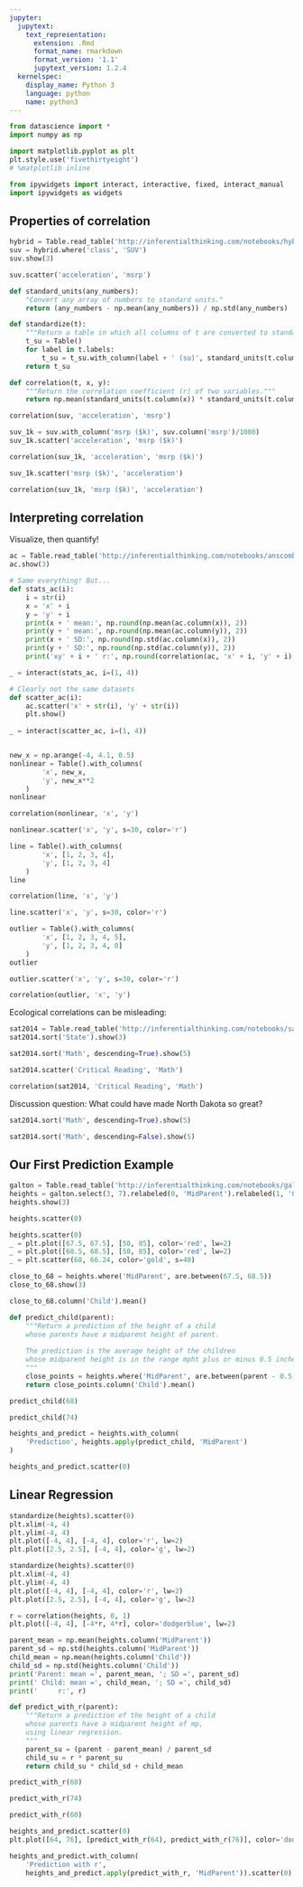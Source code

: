 ```yaml
---
jupyter:
  jupytext:
    text_representation:
      extension: .Rmd
      format_name: rmarkdown
      format_version: '1.1'
      jupytext_version: 1.2.4
  kernelspec:
    display_name: Python 3
    language: python
    name: python3
---
```


```python
from datascience import *
import numpy as np

import matplotlib.pyplot as plt
plt.style.use('fivethirtyeight')
# %matplotlib inline

from ipywidgets import interact, interactive, fixed, interact_manual
import ipywidgets as widgets
```

## Properties of correlation

```python
hybrid = Table.read_table('http://inferentialthinking.com/notebooks/hybrid.csv')
suv = hybrid.where('class', 'SUV')
suv.show(3)
```

```python
suv.scatter('acceleration', 'msrp')
```

```python
def standard_units(any_numbers):
    "Convert any array of numbers to standard units."
    return (any_numbers - np.mean(any_numbers)) / np.std(any_numbers)  

def standardize(t):
    """Return a table in which all columns of t are converted to standard units."""
    t_su = Table()
    for label in t.labels:
        t_su = t_su.with_column(label + ' (su)', standard_units(t.column(label)))
    return t_su

def correlation(t, x, y):
    """Return the correlation coefficient (r) of two variables."""
    return np.mean(standard_units(t.column(x)) * standard_units(t.column(y)))
```

```python
correlation(suv, 'acceleration', 'msrp')
```

```python
suv_1k = suv.with_column('msrp ($k)', suv.column('msrp')/1000)
suv_1k.scatter('acceleration', 'msrp ($k)')
```

```python
correlation(suv_1k, 'acceleration', 'msrp ($k)')
```

```python
suv_1k.scatter('msrp ($k)', 'acceleration')
```

```python
correlation(suv_1k, 'msrp ($k)', 'acceleration')
```

## Interpreting correlation


Visualize, then quantify!

```python
ac = Table.read_table('http://inferentialthinking.com/notebooks/anscombe.csv')
ac.show(3)
```

```python
# Same everything! But...
def stats_ac(i):
    i = str(i)
    x = 'x' + i
    y = 'y' + i
    print(x + ' mean:', np.round(np.mean(ac.column(x)), 2))
    print(y + ' mean:', np.round(np.mean(ac.column(y)), 2))
    print(x + ' SD:', np.round(np.std(ac.column(x)), 2))
    print(y + ' SD:', np.round(np.std(ac.column(y)), 2))
    print('xy' + i + ' r:', np.round(correlation(ac, 'x' + i, 'y' + i), 2))

_ = interact(stats_ac, i=(1, 4))
```

```python
# Clearly not the same datasets
def scatter_ac(i):
    ac.scatter('x' + str(i), 'y' + str(i))
    plt.show()
    
_ = interact(scatter_ac, i=(1, 4))
```

```python

```

```python
new_x = np.arange(-4, 4.1, 0.5)
nonlinear = Table().with_columns(
        'x', new_x,
        'y', new_x**2
    )
nonlinear
```

```python
correlation(nonlinear, 'x', 'y')
```

```python
nonlinear.scatter('x', 'y', s=30, color='r')
```

```python
line = Table().with_columns(
        'x', [1, 2, 3, 4],
        'y', [1, 2, 3, 4]
    )
line
```

```python
correlation(line, 'x', 'y')
```

```python
line.scatter('x', 'y', s=30, color='r')
```

```python
outlier = Table().with_columns(
        'x', [1, 2, 3, 4, 5],
        'y', [1, 2, 3, 4, 0]
    )
outlier
```

```python
outlier.scatter('x', 'y', s=30, color='r')
```

```python
correlation(outlier, 'x', 'y')
```

Ecological correlations can be misleading:

```python
sat2014 = Table.read_table('http://inferentialthinking.com/notebooks/sat2014.csv')
sat2014.sort('State').show(3)
```

```python
sat2014.sort('Math', descending=True).show(5)
```

```python
sat2014.scatter('Critical Reading', 'Math')
```

```python
correlation(sat2014, 'Critical Reading', 'Math')
```

Discussion question: What could have made North Dakota so great?

```python
sat2014.sort('Math', descending=True).show(5)
```

```python
sat2014.sort('Math', descending=False).show(5)
```

## Our First Prediction Example

```python
galton = Table.read_table('http://inferentialthinking.com/notebooks/galton.csv')
heights = galton.select(3, 7).relabeled(0, 'MidParent').relabeled(1, 'Child')
heights.show(3)
```

```python
heights.scatter(0)
```

```python
heights.scatter(0)
_ = plt.plot([67.5, 67.5], [50, 85], color='red', lw=2)
_ = plt.plot([68.5, 68.5], [50, 85], color='red', lw=2)
_ = plt.scatter(68, 66.24, color='gold', s=40)
```

```python
close_to_68 = heights.where('MidParent', are.between(67.5, 68.5))
close_to_68.show(3)
```

```python
close_to_68.column('Child').mean()
```

```python
def predict_child(parent):
    """Return a prediction of the height of a child 
    whose parents have a midparent height of parent.
    
    The prediction is the average height of the children 
    whose midparent height is in the range mpht plus or minus 0.5 inches.
    """
    close_points = heights.where('MidParent', are.between(parent - 0.5, parent + 0.5))
    return close_points.column('Child').mean()                       
```

```python
predict_child(68)
```

```python
predict_child(74)
```

```python
heights_and_predict = heights.with_column(
    'Prediction', heights.apply(predict_child, 'MidParent')
)
```

```python
heights_and_predict.scatter(0)
```

## Linear Regression

```python
standardize(heights).scatter(0)
plt.xlim(-4, 4)
plt.ylim(-4, 4)
plt.plot([-4, 4], [-4, 4], color='r', lw=2)
plt.plot([2.5, 2.5], [-4, 4], color='g', lw=2)
```

```python
standardize(heights).scatter(0)
plt.xlim(-4, 4)
plt.ylim(-4, 4)
plt.plot([-4, 4], [-4, 4], color='r', lw=2)
plt.plot([2.5, 2.5], [-4, 4], color='g', lw=2)

r = correlation(heights, 0, 1)
plt.plot([-4, 4], [-4*r, 4*r], color='dodgerblue', lw=2)
```

```python
parent_mean = np.mean(heights.column('MidParent'))
parent_sd = np.std(heights.column('MidParent'))
child_mean = np.mean(heights.column('Child'))
child_sd = np.std(heights.column('Child'))
print('Parent: mean =', parent_mean, '; SD =', parent_sd)
print(' Child: mean =', child_mean, '; SD =', child_sd)
print('     r:', r)
```

```python
def predict_with_r(parent):
    """Return a prediction of the height of a child 
    whose parents have a midparent height of mp, 
    using linear regression.
    """
    parent_su = (parent - parent_mean) / parent_sd
    child_su = r * parent_su
    return child_su * child_sd + child_mean
```

```python
predict_with_r(68)
```

```python
predict_with_r(74)
```

```python
predict_with_r(60)
```

```python
heights_and_predict.scatter(0)
plt.plot([64, 76], [predict_with_r(64), predict_with_r(76)], color='dodgerblue', lw=2)
```

```python
heights_and_predict.with_column(
    'Prediction with r', 
    heights_and_predict.apply(predict_with_r, 'MidParent')).scatter(0)
```

```python

```
